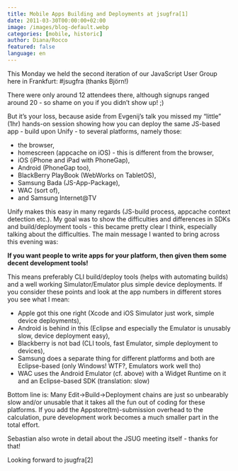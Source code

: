 ```yaml
---
title: Mobile Apps Building and Deployments at jsugfra[1]
date: 2011-03-30T00:00:00+02:00
image: /images/blog-default.webp
categories: [mobile, historic]
author: Diana/Rocco
featured: false
language: en
---
```


<div class="entry-content">
This Monday we held the second iteration of our JavaScript User Group here in Frankfurt: #jsugfra (thanks Björn!)



There were only around 12 attendees there, although signups ranged around 20 - so shame on you if you didn’t show up! ;)



But it’s your loss, because aside from Evgenij’s talk you missed my “little” (1hr) hands-on session showing how you can deploy the same JS-based app - build upon Unify - to several platforms, namely those:<ul>	<li>the browser,</li>	<li>homescreen (appcache on iOS) - this is different from the browser,</li>	<li>iOS (iPhone and iPad with PhoneGap),</li>	<li>Android (PhoneGap too),</li>	<li>BlackBerry PlayBook (WebWorks on TabletOS),</li>	<li>Samsung Bada (JS-App-Package),</li>	<li>WAC (sort of),</li>	<li>and Samsung Internet@TV</li></ul>

Unify makes this easy in many regards (JS-build process, appcache context detection etc.). My goal was to show the difficulties and differences in SDKs and build/deployment tools - this became pretty clear I think, especially talking about the difficulties. The main message I wanted to bring across this evening was:

**If you want people to write apps for your platform, then given them some decent development tools!** 



This means preferably CLI build/deploy tools (helps with automating builds) and a well working Simulator/Emulator plus simple device deployments. If you consider these points and look at the app numbers in different stores you see what I mean:<ul>	<li>Apple got this one right (Xcode and iOS Simulator just work, simple device deployments),</li>	<li>Android is behind in this (Eclipse and especially the Emulator is unusably slow, device deployment easy),</li>	<li>Blackberry is not bad (CLI tools, fast Emulator, simple deployment to devices),</li>	<li>Samsung does a separate thing for different platforms and both are Eclipse-based (only Windows! WTF?, Emulators work well tho)</li>	<li>WAC uses the Android Emulator (cf. above) with a Widget Runtime on it and an Eclipse-based SDK (translation: slow)</li></ul>

Bottom line is: Many Edit-&gt;Build-&gt;Deployment chains are just so unbearably slow and/or unusable that it takes all the fun out of coding for these platforms. If you add the Appstore(tm)-submission overhead to the calculation, pure development work becomes a much smaller part in the total effort.

Sebastian also wrote in detail about the JSUG meeting itself - thanks for that!

Looking forward to jsugfra[2]
</div>

